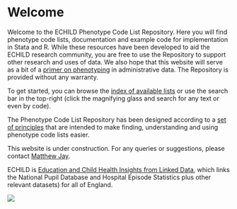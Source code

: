 # Welcome {.unnumbered}

Welcome to the ECHILD Phenotype Code List Repository. Here you will find phenotype code lists, documentation and example code for implementation in Stata and R. While these resources have been developed to aid the ECHILD research community, you are free to use the Repository to support other research and uses of data. We also hope that this website will serve as a bit of a [primer on phenotyping](primer.qmd) in administrative data. The Repository is provided without any warranty.

To get started, you can browse the [index of available lists](code_list_index.qmd) or use the search bar in the top-right (click the magnifying glass and search for any text or even by code).

The Phenotype Code List Repository has been designed according to a [set of principles](principles.qmd) that are intended to make finding, understanding and using phenotype code lists easier.

This website is under construction. For any queries or suggestions, please contact
[Matthew Jay](mailto:matthew.jay@ucl.ac.uk).

ECHILD is [Education and Child Health Insights from Linked Data](https://www.echild.ac.uk){target="_blank"}, which links the National Pupil Database and Hospital Episode Statistics plus other relevant datasets) for all of England.

![](static/echild-intro.png){fig-alt="The ECHILD logo."}    
